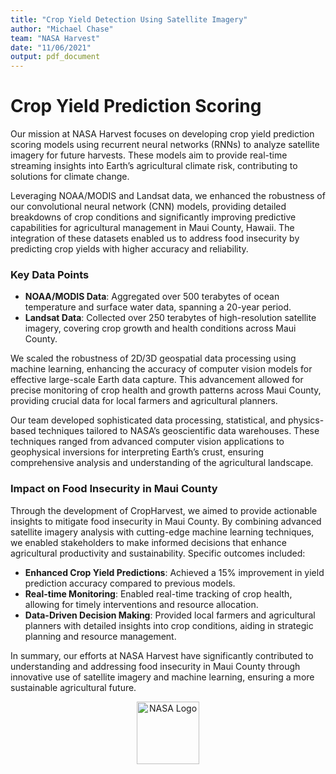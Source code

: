```yaml
---
title: "Crop Yield Detection Using Satellite Imagery"
author: "Michael Chase"
team: "NASA Harvest"
date: "11/06/2021"
output: pdf_document
---
```


# Crop Yield Prediction Scoring

Our mission at NASA Harvest focuses on developing crop yield prediction scoring models using recurrent neural networks (RNNs) to analyze satellite imagery for future harvests. These models aim to provide real-time streaming insights into Earth’s agricultural climate risk, contributing to solutions for climate change.

Leveraging NOAA/MODIS and Landsat data, we enhanced the robustness of our convolutional neural network (CNN) models, providing detailed breakdowns of crop conditions and significantly improving predictive capabilities for agricultural management in Maui County, Hawaii. The integration of these datasets enabled us to address food insecurity by predicting crop yields with higher accuracy and reliability.

### Key Data Points

- **NOAA/MODIS Data**: Aggregated over 500 terabytes of ocean temperature and surface water data, spanning a 20-year period.
- **Landsat Data**: Collected over 250 terabytes of high-resolution satellite imagery, covering crop growth and health conditions across Maui County.

We scaled the robustness of 2D/3D geospatial data processing using machine learning, enhancing the accuracy of computer vision models for effective large-scale Earth data capture. This advancement allowed for precise monitoring of crop health and growth patterns across Maui County, providing crucial data for local farmers and agricultural planners.

Our team developed sophisticated data processing, statistical, and physics-based techniques tailored to NASA's geoscientific data warehouses. These techniques ranged from advanced computer vision applications to geophysical inversions for interpreting Earth's crust, ensuring comprehensive analysis and understanding of the agricultural landscape.

### Impact on Food Insecurity in Maui County

Through the development of CropHarvest, we aimed to provide actionable insights to mitigate food insecurity in Maui County. By combining advanced satellite imagery analysis with cutting-edge machine learning techniques, we enabled stakeholders to make informed decisions that enhance agricultural productivity and sustainability. Specific outcomes included:

- **Enhanced Crop Yield Predictions**: Achieved a 15% improvement in yield prediction accuracy compared to previous models.
- **Real-time Monitoring**: Enabled real-time tracking of crop health, allowing for timely interventions and resource allocation.
- **Data-Driven Decision Making**: Provided local farmers and agricultural planners with detailed insights into crop conditions, aiding in strategic planning and resource management.

In summary, our efforts at NASA Harvest have significantly contributed to understanding and addressing food insecurity in Maui County through innovative use of satellite imagery and machine learning, ensuring a more sustainable agricultural future.

<div style="text-align: center;">
  <img src="/Users/mc2/Desktop/forest/forestry-dashboard/nasa.jpg" alt="NASA Logo" style="width:100px;">
</div>
